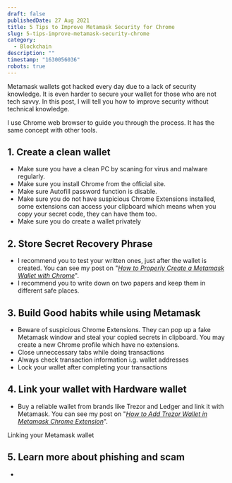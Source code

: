 ```yaml
---
draft: false
publishedDate: 27 Aug 2021
title: 5 Tips to Improve Metamask Security for Chrome
slug: 5-tips-improve-metamask-security-chrome
category:
  - Blockchain
description: ""
timestamp: "1630056036"
robots: true
---
```

Metamask wallets got hacked every day due to a lack of security knowledge. It is even harder to secure your wallet for those who are not tech savvy. In this post, I will tell you how to improve security without technical knowledge.

I use Chrome web browser to guide you through the process. It has the same concept with other tools.

## 1. Create a clean wallet

* Make sure you have a clean PC by scaning for virus and malware regularly.
* Make sure you install Chrome from the official site.
* Make sure Autofill password function is disable.
* Make sure you do not have suspicious Chrome Extensions installed, some extensions can access your clipboard which means when you copy your secret code, they can have them too.
* Make sure you do create a wallet privately

## 2. Store Secret Recovery Phrase

* I recommend you to test your written ones, just after the wallet is created. You can see my post on "*[How to Properly Create a Metamask Wallet with Chrome](/blog/how-to-properly-create-metamask-wallet)*".
* I recommend you to write down on two papers and keep them in different safe places.

## 3. Build Good habits while using Metamask

* Beware of suspicious Chrome Extensions. They can pop up a fake Metamask window and steal your copied secrets in clipboard. You may create a new Chrome profile which have no extensions.
* Close unneccessary tabs while doing transactions
* Always check transaction information i.g. wallet addresses
* Lock your wallet after completing your transactions

## 4. Link your wallet with Hardware wallet

* Buy a reliable wallet from brands like Trezor and Ledger and link it with Metamask. You can see my post on "*[How to Add Trezor Wallet in Metamask Chrome Extension](/blog/how-to-add-trezor-wallet-metamask-extension)*".

Linking your Metamask wallet 

## 5. Learn more about phishing and scam

*